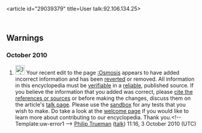 <article id="29039379" title=User talk:92.106.134.25>
	<talkpage id="29039379" title="User talk:92.106.134.25">
== Warnings ==


===October 2010===
#[[Image:Information.svg|25px]] Your recent edit to the page [[:Osmosis]] appears to have added incorrect information and has been [[Help:Reverting|reverted]] or removed. All information in this encyclopedia must be [[Wikipedia:Verifiability|verifiable]] in a [[Wikipedia:Reliable sources|reliable]], published source. If you believe the information that you added was correct, please [[Wikipedia:Citing sources|cite the references or sources]] or before making the changes, discuss them on the article's [[Wikipedia:Talk page guidelines|talk page]]. Please use the [[Wikipedia:Sandbox|sandbox]] for any tests that you wish to make. Do take a look at the [[Wikipedia:Welcoming committee/Welcome to Wikipedia|welcome page]] if you would like to learn more about contributing to our encyclopedia. Thank you.&lt;!-- Template:uw-error1 --&gt; [[User:Philip Trueman|Philip Trueman]] ([[User talk:Philip Trueman|talk]]) 11:16, 3 October 2010 (UTC)
	</talkpage>
</article>